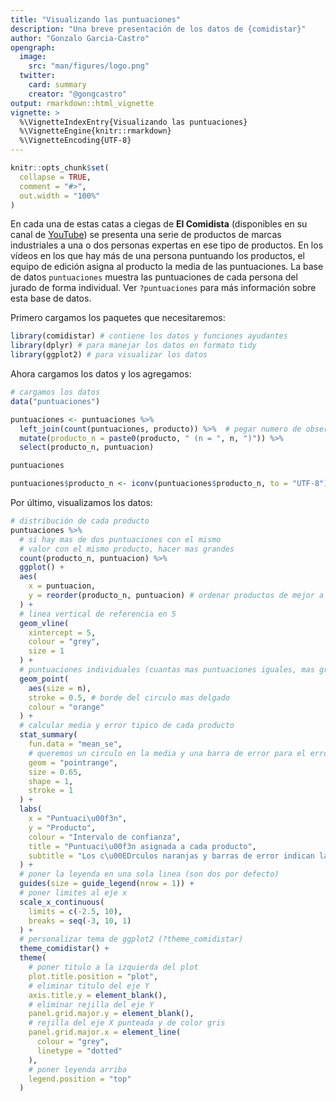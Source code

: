 ---
title: "Visualizando las puntuaciones"
description: "Una breve presentación de los datos de {comidistar}"
author: "Gonzalo Garcia-Castro"
opengraph:
  image: 
    src: "man/figures/logo.png"
  twitter:
    card: summary
    creator: "@gongcastro"
output: rmarkdown::html_vignette
vignette: >
  %\VignetteIndexEntry{Visualizando las puntuaciones}
  %\VignetteEngine{knitr::rmarkdown}
  %\VignetteEncoding{UTF-8}
---

```{r message=FALSE, warning=FALSE, include=FALSE, paged.print=FALSE}
knitr::opts_chunk$set(
  collapse = TRUE,
  comment = "#>",
  out.width = "100%"
)
```

En cada una de estas catas a ciegas de **El Comidista** (disponibles en su canal de [YouTube](https://www.youtube.com/channel/UCoIJrrwXy_mlr1WkC4vaTnA)) se presenta una serie de productos de marcas industriales a una o dos personas expertas en ese tipo de productos. En los vídeos en los que hay más de una persona puntuando los productos, el equipo de edición asigna al producto la media de las puntuaciones. La base de datos `puntuaciones` muestra las puntuaciones de cada persona del jurado de forma individual. Ver `?puntuaciones` para más información sobre esta base de datos.

Primero cargamos los paquetes que necesitaremos:

```{r message=FALSE, warning=FALSE, paged.print=FALSE}
library(comidistar) # contiene los datos y funciones ayudantes
library(dplyr) # para manejar los datos en formato tidy
library(ggplot2) # para visualizar los datos
```

Ahora cargamos los datos y los agregamos:

```{r message=FALSE, warning=FALSE, paged.print=FALSE}
# cargamos los datos
data("puntuaciones") 

puntuaciones <- puntuaciones %>% 
  left_join(count(puntuaciones, producto)) %>%  # pegar numero de observaciones de cada producto
  mutate(producto_n = paste0(producto, " (n = ", n, ")")) %>% 
  select(producto_n, puntuacion) 

puntuaciones
```


```{r to-utf8, message=FALSE, warning=FALSE, include=FALSE, paged.print=FALSE}
puntuaciones$producto_n <- iconv(puntuaciones$producto_n, to = "UTF-8")
```

Por último, visualizamos los datos:

```{r puntuaciones, warning=FALSE, fig.height=8, fig.width=7, fig.cap="Distribuci\u00f3n de las puntuaciones de las catas a ciegas para cada producto. Distribuci\u00f3n de las puntuaciones (eje X) de cada producto (eje Y). El punto y su intervalo (en negro) indican la media y el intervalos que contiene el 95\\% de las puntuaciones de la distribuci\u00f3n. Las l\u00edneas verticales dentro de cada distribuciu00f3n indican las puntuaciones individuales para cada marca, por parte de una de las personas del jurado."}


# distribución de cada producto
puntuaciones %>% 
  # si hay mas de dos puntuaciones con el mismo 
  # valor con el mismo producto, hacer mas grandes
  count(producto_n, puntuacion) %>% 
  ggplot() +
  aes(
    x = puntuacion,
    y = reorder(producto_n, puntuacion) # ordenar productos de mejor a peor
  ) + 
  # linea vertical de referencia en 5
  geom_vline(
    xintercept = 5, 
    colour = "grey", 
    size = 1
  ) +
  # puntuaciones individuales (cuantas mas puntuaciones iguales, mas grandes)
  geom_point(
    aes(size = n), 
    stroke = 0.5, # borde del circulo mas delgado
    colour = "orange"
  ) +
  # calcular media y error tipico de cada producto
  stat_summary(
    fun.data = "mean_se",
    # queremos un circulo en la media y una barra de error para el error tipico
    geom = "pointrange",
    size = 0.65,
    shape = 1,
    stroke = 1
  ) +
  labs(
    x = "Puntuaci\u00f3n", 
    y = "Producto", 
    colour = "Intervalo de confianza",
    title = "Puntuaci\u00f3n asignada a cada producto",
    subtitle = "Los c\u00EDrculos naranjas y barras de error indican la media y error t\u00EDpico"
  ) +
  # poner la leyenda en una sola linea (son dos por defecto)
  guides(size = guide_legend(nrow = 1)) +
  # poner limites al eje x
  scale_x_continuous(
    limits = c(-2.5, 10),
    breaks = seq(-3, 10, 1)
  ) +
  # personalizar tema de ggplot2 (?theme_comidistar)
  theme_comidistar() +
  theme(
    # poner titulo a la izquierda del plot
    plot.title.position = "plot",
    # eliminar titulo del eje Y
    axis.title.y = element_blank(),
    # eliminar rejilla del eje Y
    panel.grid.major.y = element_blank(),
    # rejilla del eje X punteada y de color gris
    panel.grid.major.x = element_line(
      colour = "grey",
      linetype = "dotted"
    ),
    # poner leyenda arriba
    legend.position = "top"
  )

```

